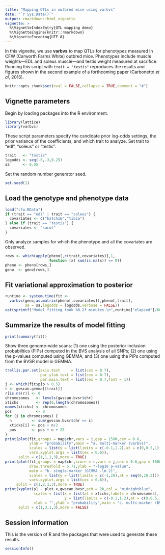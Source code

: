 ```yaml
---
title: "Mapping QTLs in outbred mice using varbvs"
date: "`r Sys.Date()`"
output: rmarkdown::html_vignette
vignette: >
  %\VignetteIndexEntry{QTL mapping demo}
  %\VignetteEngine{knitr::rmarkdown}
  %\VignetteEncoding{UTF-8}
---
```


In this vignette, we use **varbvs** to map QTLs for phenotypes
measured in CFW (Carworth Farms White) outbred mice. Phenotypes
include muscle weights---EDL and soleus muscle---and testis weight
measured at sacrifice. Running this script with `trait = "testis"`
reproduces the results and figures shown in the second example of a
forthcoming paper (Carbonetto *et al*, 2016).

```r
knitr::opts_chunk$set(eval = FALSE,collapse = TRUE,comment = "#")
```

## Vignette parameters

Begin by loading packages into the R environment.

```r
library(lattice)
library(varbvs)
```

These script parameters specify the candidate prior log-odds
settings, the prior variance of the coefficients, and which trait to
analyze. Set trait to "edl", "soleus" or "testis".

```r
trait   <- "testis"
logodds <- seq(-5,-3,0.25)
sa      <- 0.05
```

Set the random number generator seed.

```r
set.seed(1)
```

## Load the genotype and phenotype data

```r
load("cfw.RData")
if (trait == "edl" | trait == "soleus") {
  covariates <- c("batch16","tibia")
} else if (trait == "testis") {
  covariates <- "sacwt"
}
```

Only analyze samples for which the phenotype and all the covariates
are observed.

```r
rows <- which(apply(pheno[,c(trait,covariates)],1,
                    function (x) sum(is.na(x)) == 0))
pheno <- pheno[rows,]
geno  <- geno[rows,]
```

## Fit variational approximation to posterior

```r
runtime <- system.time(fit <-
  varbvs(geno,as.matrix(pheno[,covariates]),pheno[,trait],
         sa = sa,logodds = logodds,verbose = FALSE))
cat(sprintf("Model fitting took %0.2f minutes.\n",runtime["elapsed"]/60))
```

## Summarize the results of model fitting

```r
print(summary(fit))
```

Show three genome-wide scans: (1) one using the posterior inclusion
probabilities (PIPs) computed in the BVS analysis of all SNPs; (2)
one using the p-values computed using GEMMA; and (3) one using the
PIPs computed from the BVSR model in GEMMA.

```r
trellis.par.set(axis.text     = list(cex = 0.7),
                par.ylab.text = list(cex = 0.7),
                par.main.text = list(cex = 0.7,font = 1))
j <- which(fit$pip > 0.5)
r <- gwscan.gemma[[trait]]
r[is.na(r)] <- 0
chromosomes   <- levels(gwscan.bvsr$chr)
xticks        <- rep(0,length(chromosomes))
names(xticks) <- chromosomes
pos           <- 0
for (i in chromosomes) {
  n         <- sum(gwscan.bvsr$chr == i)
  xticks[i] <- pos + n/2
  pos       <- pos + n + 25
}
print(plot(fit,groups = map$chr,vars = j,gap = 1500,cex = 0.6,
           ylab = "probability",main = "a. multi-marker (varbvs)",
           scales = list(y = list(limits = c(-0.1,1.2),at = c(0,0.5,1))),
           vars.xyplot.args = list(cex = 0.6)),
      split = c(1,1,1,3),more = TRUE)
print(plot(fit,groups = map$chr,score = r,vars = j,cex = 0.6,gap = 1500,
           draw.threshold = 5.71,ylab = "-log10 p-value",
           main = "b. single-marker (GEMMA -lm 2)",
           scales = list(y = list(limits = c(-1,20),at = seq(0,20,5))),
           vars.xyplot.args = list(cex = 0.6)),
     split = c(1,2,1,3),more = TRUE)
print(xyplot(p1 ~ plot.x,gwscan.bvsr,pch = 20,col = "midnightblue",
             scales = list(x = list(at = xticks,labels = chromosomes),
                           y = list(limits = c(-0.1,1.2),at = c(0,0.5,1))),
             xlab = "",ylab = "probability",main = "c. multi-marker (BVSR)"),
      split = c(1,3,1,3),more = FALSE)
```

## Session information

This is the version of R and the packages that were used to generate
these results.

```r
sessionInfo()
```
